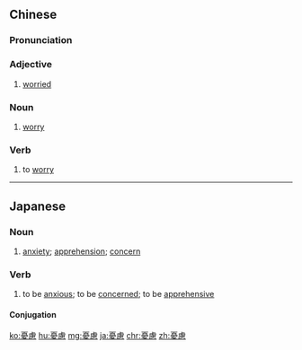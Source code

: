 {{also|忧虑}}
==Chinese==
{{zh-forms|s=忧虑}}

===Pronunciation===
{{zh-pron
|m=yōulǜ
|c=jau1 leoi6
|h=pfs=yù-li
|mn=qz:iu-līr/xm:iu-lū/zz:iu-lī
|cat=a,n
}}

===Adjective===
{{zh-adj}}

# [[worried]]

===Noun===
{{zh-noun}}

# [[worry]]

===Verb===
{{zh-verb}}

# to [[worry]]

----

==Japanese==
{{ja-kanjitab|ゆう|りょ|yomi=o}}

===Noun===
{{ja-noun|ゆうりょ}}

# [[anxiety]]; [[apprehension]]; [[concern]]

===Verb===
{{ja-verb-suru|ゆうりょ}}

# to be [[anxious]]; to be [[concerned]]; to be [[apprehensive]]

====Conjugation====
{{ja-suru|ゆうりょ}}

[[ko:憂慮]]
[[hu:憂慮]]
[[mg:憂慮]]
[[ja:憂慮]]
[[chr:憂慮]]
[[zh:憂慮]]